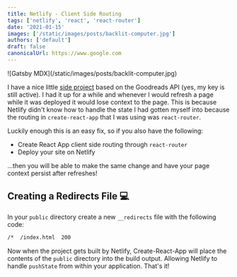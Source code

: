 ```yaml
---
title: Netlify - Client Side Routing
tags: ['netlify', 'react', 'react-router']
date: '2021-01-15'
images: ['/static/images/posts/backlit-computer.jpg']
authors: ['default']
draft: false
canonicalUrl: https://www.google.com
---
```

<div className="flex flex-wrap -mx-2 overflow-hidden xl:-mx-2">
  <div className="my-1 px-2 w-full overflow-hidden xl:my-1 xl:px-2 xl:w-1/2">
    ![Gatsby MDX](/static/images/posts/backlit-computer.jpg)
  </div>
</div>


I have a nice little [side project](https://library.chrisotto.dev/) based on the Goodreads API (yes, my key is still active). I had it up for a while and whenever I would refresh a page while it was deployed it would lose context to the page. This is because Netlify didn't know how to handle the state I had gotten myself into because the routing in `create-react-app` that I was using was `react-router`.

Luckily enough this is an easy fix, so if you also have the following:

- Create React App client side routing through `react-router`
- Deploy your site on Netlify

...then you will be able to make the same change and have your page context persist after refreshes!

## Creating a Redirects File 💻

In your `public` directory create a new `__redirects` file with the following code:

```txt
/*  /index.html  200
```

Now when the project gets built by Netlify, Create-React-App will place the contents of the `public` directory into the build output. Allowing Netlify to handle `pushState` from within your application. That's it!
